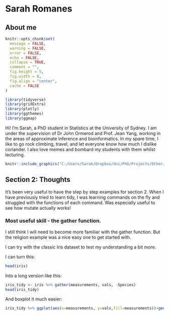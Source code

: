 # Sarah Romanes

## About me 

```r
knitr::opts_chunk$set(
  message = FALSE,
  warning = FALSE,
  error = FALSE, 
  echo = FALSE, 
  collapse = TRUE,
  comment = "",
  fig.height = 5,
  fig.width = 8,
  fig.align = "center",
  cache = FALSE
)
```

```r
library(tidyverse)
library(gridExtra)
library(plotly)
library(ggthemes)
library(ggmap)
```

Hi! I'm Sarah, a PhD student in Statistics at the University of Sydney. I am under the supervision of Dr John Ormerod and Prof. Jean Yang, working in the areas of approximate inference and bioinformatics. In my spare time, I like to go rock climbing, travel, and let everyone know how much I dislike coriander. I also love memes and bombard my students with them whilst lecturing.

```r
knitr::include_graphics("C:/Users/Sarah/Dropbox/Uni/PhD/Projects/Other/YSC_guidebook/Meme.jpg")
```

## Section 2: Thoughts


It's been very useful to have the step by step examples for section 2. When I have previously tried to learn tidy, I was learning commands on the fly and struggled with the functions of each command. Was especially useful to see how mutate actually works! 

### Most useful skill - the gather function.

I still think I will need to become more familiar with the gather function. But the religion example was a nice easy one to get started with.

I can try with the classic Iris dataset to test my understanding a bit more.

I can turn this:
```r
head(iris)
```

Into a long version like this:
```r
iris_tidy <- iris %>% gather(measurements, vals, -Species)
head(iris_tidy)
```

And boxplot it much easier:
```r
iris_tidy %>% ggplot(aes(x=measurements, y=vals,fill=measurements))+geom_boxplot()
```



